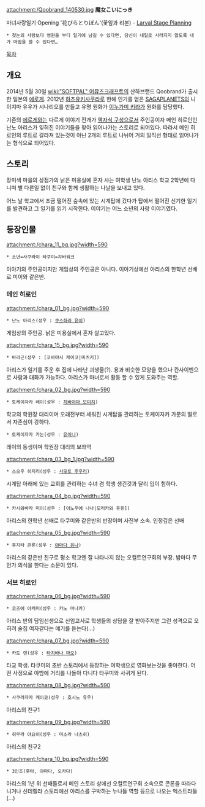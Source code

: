 attachment:/Qoobrand_140530.jpg
'''魔女こいにっき'''
{{{#!HTML
<iframe width="560" height="315" src="//www.youtube.com/embed/UOPNkDO6RWc" frameborder="0" allowfullscreen></iframe>}}}

마녀사랑일기 Opening '花びらとりぼん'(꽃잎과 리본) - [[Larval Stage Planning]]
 * 첫눈의 사랑보다 영원을 부디 일기에 남길 수 있다면, 당신이 내일로 사라지지 않도록 내가 마법을 쓸 수 있다면…

[[목차]]

== 개요 ==
2014년 5월 30일 [[wiki:"SOFTPAL" 어뮤즈크래프트]]의 산하브랜드 Qoobrand가 출시한 일본의 [[에로게]].
2012년 [[하츠유키사쿠라]]로 한해 인기를 얻은 [[SAGAPLANETS]]의 니이지마 유우가 시나리오를 만들고 유명 원화가 [[이누가미 키라]]가 원화를 담당했다.

기존의 [[에로게]]와는 다르게 이야기 전개가 [[액자식 구성]]으로서 주인공이자 메인 히로인인 난노 아리스가 잊혀진 이야기들을 찾아 읽어나가는 스토리로 되어있다. 따라서 메인 히로인의 루트로 갈라져 있는것이 아닌 2개의 루트로 나뉘어 거의 일직선 형태로 읽어나가는 형식으로 되어있다. 
== 스토리 ==
장미색 마을의 상점가의 낡은 미용실에 혼자 사는 여학생 난노 아리스
학교 2학년에 다니며 별 다른일 없이 친구와 함께 생활하는 나날을 보내고 있다.

어느 날 학교에서 조금 떨어진 숲속에 있는 시계탑에 갔다가 탑에서 떨어진 신기한 일기를 발견하고 그 일기를 읽기 시작한다.
이야기는 어느 소년의 사랑 이야기였다.
== 등장인물 ==
attachment:/chara_11_bg.jpg?width=590
 * 소년=사쿠라이 타쿠미=쟈바워크
이야기의 주인공이지만 게임상의 주인공은 아니다. 이야기상에선 아리스의 한학년 선배로 미이와 같은반.  
=== 메인 히로인 ===
attachment:/chara_01_bg.jpg?width=590
 * 난노 아리스(성우 : [[쿠스하라 유이]])
게임상의 주인공. 낡은 미용실에서 혼자 살고있다. 

attachment:/chara_15_bg.jpg?width=590
 * 바라곤(성우 : [코바야시 케이코|미츠키])
아리스가 일기를 주운 후 집에 나타난 괴생물(?). 용과 비슷한 모양을 했으나 칸사이벤으로 사람과 대화가 가능하다. 아리스가 마녀로서 활동 할 수 있게 도와주는 역할.

attachment:/chara_02_bg.jpg?width=590
 * 토케이자카 레이(성우 : [[미즈하시 카오리|치바야마 모미지]])
학교의 학원장 대리이며 오래전부터 세워진 시계탑을 관리하는 토케이자카 가문의 딸로서 자존심이 강하다. 

 * 토케이자카 카논(성우 : [[코지마 메이|유이나]])
레이의 동생이며 학원장 대리의 보좌역

attachment:/chara_03_bg_1.jpg?width=590
 * 스오우 히지리(성우 : [[사모토 후우리]])
시계탑 아래에 있는 교회를 관리하는 수녀 겸 학생 생긴것과 달리 입이 험하다.

attachment:/chara_04_bg.jpg?width=590
 * 카시와바라 미이(성우 : [이노우에 나나|모리카와 유유])
아리스의 한학년 선배로 타쿠미와 같은반의 반장이며 사진부 소속. 인정깊은 선배

attachment:/chara_05_bg.jpg?width=590
 * 후지타 콘론(성우 : [[나카지마 유미코|야마다 유나]])
아리스의 같은반 친구로 평소 학교엔 잘 나타나지 않는 오컬트연구회의 부장. 밤마다 무언가 의식을 한다는 소문이 있다.
=== 서브 히로인 ===

attachment:/chara_06_bg.jpg?width=590
 * 코즈에 아케미(성우 : 카노 마나카)
아리스 반의 담임선생으로 신임교사로 학생들의 상담을 잘 받아주지만 그런 성격으로 오히려 술집 여자같다는 얘기를 듣는다(...)

attachment:/chara_07_bg.jpg?width=590
 * 카토 렌(성우 : [[나카무라 아사미|타치바나 마오]])
타교 학생. 타쿠미의 초반 스토리에서 등장하는 여학생으로 영화보는것을 좋아한다. 어떤 사정으로 야밤에 거리를 나돌아 다니다 타쿠미와 사귀게 된다. 

attachment:/chara_08_bg.jpg?width=590
 * 사쿠라자카 케이코(성우 : 호시노 유우)
아리스의 친구1

attachment:/chara_09_bg.jpg?width=590
 * 히무라 야요이(성우 : 미소라 나츠히)
아리스의 친구2

attachment:/chara_10_bg.jpg?width=590
 * 3인조(홋타, 야마다, 오카다)
아리스의 1년 위 선배들로서 메인 스토리 상에선 오컬트연구회 소속으로 콘론을 따라다니거나 신데렐라 스토리에선 아리스를 구박하는 누나들 역할 등으로 나오는 엑스트라들(...)
